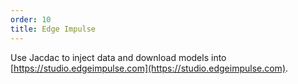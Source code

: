 ---
order: 10
title: Edge Impulse
---


Use Jacdac to inject data and download models into [https://studio.edgeimpulse.com](https://studio.edgeimpulse.com).

<EdgeImpulse />